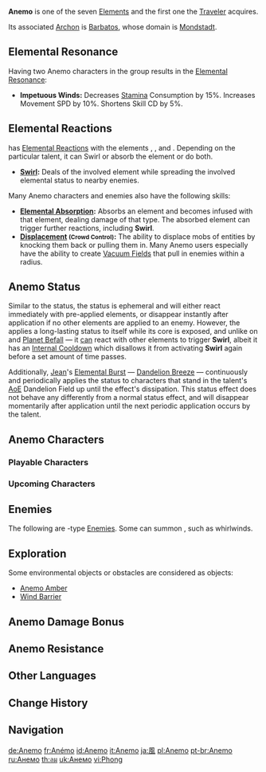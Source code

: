 {{Element Infobox
|region       = Mondstadt
|archon       = Barbatos
|oculus       = Anemoculus
|gem          = Vayuda Turquoise
|reaction     = Electro, Pyro, Hydro, Cryo
}}
'''Anemo''' is one of the seven [[Elements]] and the first one the [[Traveler]] acquires.

Its associated [[Archon]] is [[Barbatos]], whose domain is [[Mondstadt]].

==Elemental Resonance==
Having two Anemo characters in the group results in the [[Elemental Resonance]]:
* '''Impetuous Winds:''' Decreases [[Stamina]] Consumption by 15%. Increases Movement SPD by 10%. Shortens Skill CD by 5%.

==Elemental Reactions==
{{Color|Anemo}} has [[Elemental Reactions]] with the elements {{Electro}}, {{Pyro}}, {{Hydro}} and {{Cryo}}. Depending on the particular talent, it can Swirl or absorb the element or do both.
* '''[[Swirl]]:''' Deals {{Color|Black|Elemental DMG}} of the involved element while spreading the involved elemental status to nearby enemies.

Many Anemo characters and enemies also have the following skills:
* '''[[Elemental Absorption]]:''' Absorbs an element and becomes infused with that element, dealing damage of that type. The absorbed element can trigger further reactions, including '''Swirl'''.
* '''[[Displacement]] <small>(Crowd Control)</small>:''' The ability to displace mobs of entities by knocking them back or pulling them in. Many Anemo users especially have the ability to create [[Vacuum Field]]s that pull in enemies within a radius.

==Anemo Status==
{{See also|Gauge Unit Theory}}
Similar to the {{Geo}} status, the {{Color|Anemo}} status is ephemeral and will either react immediately with pre-applied elements, or disappear instantly after application if no other elements are applied to an enemy. However, the {{Enemy|Anemo Hypostasis}} applies a long-lasting {{Color|Anemo}} status to itself while its core is exposed, and unlike {{Color|Persistent Geo}} on {{Enemy|Geo Hypostasis}} and [[Planet Befall]] &mdash; it <u>can</u> react with other elements to trigger '''Swirl''', albeit it has an [[Internal Cooldown]] which disallows it from activating '''Swirl''' again before a set amount of time passes.

Additionally, [[Jean]]'s [[Elemental Burst]] &mdash; [[Dandelion Breeze]] &mdash; continuously and periodically applies the {{Color|Anemo}} status to characters that stand in the talent's [[Area of Effect|AoE]] Dandelion Field up until the effect's dissipation. This {{Color|Anemo}} status effect does not behave any differently from a normal {{Color|Anemo}} status effect, and will disappear momentarily after application until the next periodic application occurs by the talent.

==Anemo Characters==
===Playable Characters===
{{Characters by Category Table|Playable Characters&Anemo Characters|noelement=1}}

===Upcoming Characters===
{{Characters by Category Table|Upcoming Characters&Anemo Characters|noelement=1}}

==Enemies==
The following are {{Color|Anemo}}-type [[Enemies]]. Some can summon {{Color|Anemo constructs}}, such as whirlwinds.
{{Enemies by Category List|header=1}}

==Exploration==
Some environmental objects or obstacles are considered as {{Color|Anemo}} objects:
* [[Anemo Amber]]
* [[Wind Barrier]]

==Anemo Damage Bonus==
{{Main|Damage Bonus/Anemo}}

==Anemo Resistance==
{{Main|Resistance/Anemo}}

==Other Languages==
{{Other Languages
|en      = Anemo
|zhs     = 风
|zhs_rm  = Fēng
|zht     = 風
|zht_rm  = Fēng
|zh_tl   = Wind
|ja      = {{Rubi|風|かぜ}}
|ja_rm   = Kaze
|ja_tl   = Wind
|ko      = 바람
|ko_rm   = Baram
|ko_tl   = Wind
|es      = Anemo
|fr      = Anémo
|ru      = Анемо
|th      = ลม
|th_rm   = Lom
|th_tl   = Wind
|vi      = {{tt|Phong|風}}
|vi_tl   = Wind
|de      = Anemo
|id      = Anemo
|pt      = Anemo
}}

==Change History==
{{Change History|1.0}}

==Navigation==
{{Element Navbox}}

[[de:Anemo]]
[[fr:Anémo]]
[[id:Anemo]]
[[it:Anemo]]
[[ja:風]]
[[pl:Anemo]]
[[pt-br:Anemo]]
[[ru:Анемо]]
[[th:ลม]]
[[uk:Анемо]]
[[vi:Phong]]